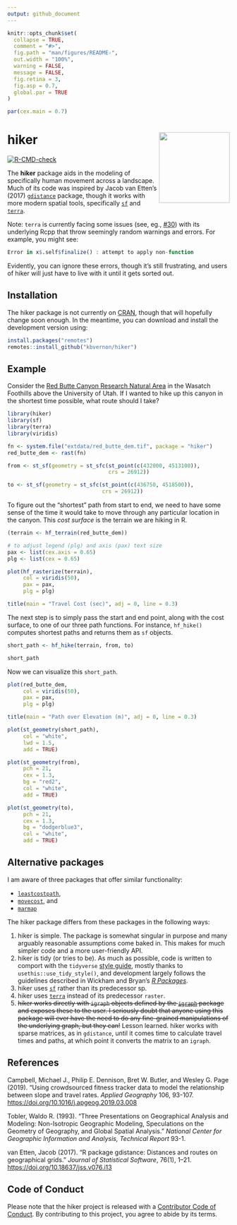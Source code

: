 ```yaml
---
output: github_document
---
```


<!-- README.md is generated from README.Rmd. Please edit that file -->

```r
knitr::opts_chunk$set(
  collapse = TRUE,
  comment = "#>",
  fig.path = "man/figures/README-",
  out.width = "100%",
  warning = FALSE,
  message = FALSE,
  fig.retina = 3,
  fig.asp = 0.7,
  global.par = TRUE
)
```

```r

par(cex.main = 0.7)

```


# hiker <img src='man/figures/logo.svg' align="right" height="160" />

<!-- badges: start -->
[![R-CMD-check](https://github.com/kbvernon/hiker/workflows/R-CMD-check/badge.svg)](https://github.com/kbvernon/hiker/actions)
<!-- badges: end -->

The __hiker__ package aids in the modeling of specifically human movement across a landscape. Much of its code was inspired by Jacob van Etten's (2017) [`gdistance`](https://github.com/AgrDataSci/gdistance) package, though it works with more modern spatial tools, specifically [`sf`](https://r-spatial.github.io/sf/) and [`terra`](https://rspatial.github.io/terra/index.html). 

Note: `terra` is currently facing some issues (see, eg., [#30](https://github.com/rspatial/terra/issues/30)) with its underlying Rcpp that throw seemingly random warnings and errors. For example, you might see:  

```r 
Error in x$.self$finalize() : attempt to apply non-function 
```

Evidently, you can ignore these errors, though it's still frustrating, and users of hiker will just have to live with it until it gets sorted out.  


## Installation

The hiker package is not currently on [CRAN](https://CRAN.R-project.org), though that will hopefully change soon enough. In the meantime, you can download and install the development version using:

``` r
install.packages("remotes")
remotes::install_github("kbvernon/hiker")
```


## Example

Consider the [Red Butte Canyon Research Natural Area](https://redbuttecanyon.net/) in the Wasatch Foothills above the University of Utah. If I wanted to hike up this canyon in the shortest time possible, what route should I take?

```r

library(hiker)
library(sf)
library(terra)
library(viridis)

```

```r

fn <- system.file("extdata/red_butte_dem.tif", package = "hiker")
red_butte_dem <- rast(fn)

from <- st_sf(geometry = st_sfc(st_point(c(432000, 4513100)),
                                crs = 26912))

to <- st_sf(geometry = st_sfc(st_point(c(436750, 4518500)),
                              crs = 26912))

```

To figure out the "shortest" path from start to end, we need to have some sense of the time it would take to move through any particular location in the canyon. This _cost surface_ is the terrain we are hiking in R. 

```r

(terrain <- hf_terrain(red_butte_dem))

# to adjust legend (plg) and axis (pax) text size
pax <- list(cex.axis = 0.65)
plg <- list(cex = 0.65)

plot(hf_rasterize(terrain), 
     col = viridis(50), 
     pax = pax, 
     plg = plg)

title(main = "Travel Cost (sec)", adj = 0, line = 0.3)

```

The next step is to simply pass the start and end point, along with the cost surface, to one of our three path functions. For instance, `hf_hike()` computes shortest paths and returns them as `sf` objects.

```r

short_path <- hf_hike(terrain, from, to)

short_path

```

Now we can visualize this `short_path`. 

```r

plot(red_butte_dem, 
     col = viridis(50),
     pax = pax, 
     plg = plg)

title(main = "Path over Elevation (m)", adj = 0, line = 0.3)

plot(st_geometry(short_path),
     col = "white",
     lwd = 1.5,
     add = TRUE)

plot(st_geometry(from), 
     pch = 21, 
     cex = 1.3, 
     bg = "red2", 
     col = "white", 
     add = TRUE)

plot(st_geometry(to), 
     pch = 21, 
     cex = 1.3, 
     bg = "dodgerblue3", 
     col = "white", 
     add = TRUE)

```



## Alternative packages

I am aware of three packages that offer similar functionality: 

* [`leastcostpath`](https://github.com/josephlewis/leastcostpath),
* [`movecost`](https://github.com/cran/movecost), and
* [`marmap`](https://github.com/ericpante/marmap)

The hiker package differs from these packages in the following ways:

1. hiker is simple. The package is somewhat singular in purpose and many arguably reasonable assumptions come baked in. This makes for much simpler code and a more user-friendly API.    
2. hiker is tidy (or tries to be). As much as possible, code is written to comport with the `tidyverse` [style guide](https://style.tidyverse.org/), mostly thanks to `usethis::use_tidy_style()`, and development largely follows the guidelines described in Wickham and Bryan's [_R Packages_](https://r-pkgs.org/index.html).  
2. hiker uses [`sf`](https://r-spatial.github.io/sf/) rather than its predecessor sp.  
2. hiker uses [`terra`](https://rspatial.github.io/terra/index.html) instead of its predecessor `raster`.
2. ~~hiker works directly with `igraph` objects defined by the [`igraph`](https://igraph.org/r/) package and exposes these to the user. I seriously doubt that anyone using this package will ever have the need to do any fine-grained manipulations of the underlying graph, but they can!~~ Lesson learned. hiker works with sparse matrices, as in `gdistance`, until it comes time to calculate travel times and paths, at which point it converts the matrix to an `igraph`.



## References

Campbell, Michael J., Philip E. Dennison, Bret W. Butler, and Wesley G. Page (2019). "Using crowdsourced fitness tracker data to model the relationship between slope and travel rates. _Applied Geography_ 106, 93-107. [https://doi.org/10.1016/j.apgeog.2019.03.008](https://doi.org/10.1016/j.apgeog.2019.03.008)

Tobler, Waldo R. (1993). "Three Presentations on Geographical Analysis and Modeling: Non-Isotropic Geographic Modeling, Speculations on the Geometry of Geography, and Global Spatial Analysis." _National Center for Geographic Information and Analysis, Technical Report_ 93-1.

van Etten, Jacob (2017). "R package gdistance: Distances and routes on geographical grids." _Journal of Statistical Software_, 76(1), 1–21. [https://doi.org/10.18637/jss.v076.i13](https://doi.org/10.18637/jss.v076.i13)



## Code of Conduct

Please note that the hiker project is released with a [Contributor Code of Conduct](https://github.com/kbvernon/hiker/blob/master/CODE_OF_CONDUCT.md). By contributing to this project, you agree to abide by its terms.

